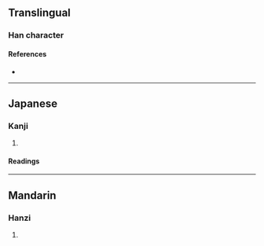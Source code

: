 {{character info}}
==Translingual==

===Han character===
{{Han char|rn=98|rad=瓦|as=07|sn=12|four=|canj=SIMVN|ids=⿰镸瓦}}

====References====
* {{Han ref|kx=0749.230|dkj=21509|dj=1158.050|hdz=21425.070|uh=74FA|ud=29946}}

----

==Japanese==

===Kanji===
{{ja-kanji|grade=|rs=瓦07}}

# {{rfdef|ja|sort=瓦07}}

====Readings====
{{ja-readings
|goon=[[じょう]] (jō)
|kanon=[[ちょう]] (chō)
|kun=[[かめ]] (kame)
|nanori=}}

----

==Mandarin==

===Hanzi===
{{cmn-hanzi|pin=[[cháng]] ([[chang2]])|wg=ch'ang<sup>2</sup>}}

# {{rfdef|cmn|sort=瓦07}}